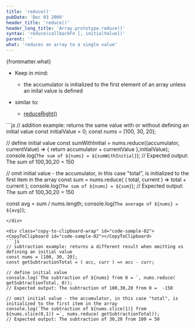 ```yaml
---
title: 'reduce()'
pubDate: 'Dec 03 2009'
header_title: 'reduce()'
header_long_title: 'Array.prototype.reduce()'
syntax: 'reduce(callbackFn [, initialValue])'
parent: ''
what: 'reduces an array to a single value'
---
```


{frontmatter.what}

- Keep in mind:
  - the accumulator is initialized to the first element of an array unless an inital value is defined

- similar to:
  - [reduceRight()](../reduceright/)

<div class="copy-to-clipboard-wrap" id="code-sample-01">
<CopyToClipboard id="code-sample-01"></CopyToClipboard>
```js
// addition example: returns the same value with or without defining an initial value
const initialValue = 0;
const nums = [100, 30, 20];

// define initial value
const sumWithInitial = nums.reduce((accumulator, currentValue) => {
  return accumulator + currentValue
},initialValue);
console.log(`The sum of ${nums} = ${sumWithInitial}`);
// Expected output: The sum of 100,30,20 = 150

// omit initial value - the accumulator, in this case "total", is initialized to the first item in the array
const sum = nums.reduce( ( total, current ) => total + current );
console.log(`The sum of ${nums} = ${sum}`);
// Expected output: The sum of 100,30,20 = 150

const avg = sum / nums.length;
console.log(`The average of ${nums} = ${avg}`);
```
</div>

<div class="copy-to-clipboard-wrap" id="code-sample-02">
<CopyToClipboard id="code-sample-02"></CopyToClipboard>
```js
// subtraction example: returns a different result when omitting vs defining an initial value
const nums = [100, 30, 20];
const getSubtractionTotal = ( acc, curr ) => acc - curr;

// define initial value
console.log(`The subtraction of ${nums} from 0 = `, nums.reduce( getSubtractionTotal, 0));
// Expected output: The subtraction of 100,30,20 from 0 =  -150

// omit initial value - the accumulator, in this case "total", is initialized to the first item in the array
console.log(`The subtraction of ${nums.slice(1)} from ${nums.slice(0,1)} =`, nums.reduce( getSubtractionTotal));
// Expected output: The subtraction of 30,20 from 100 = 50
```
</div>
